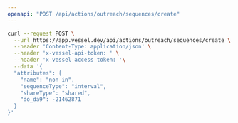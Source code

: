 ```yaml
---
openapi: "POST /api/actions/outreach/sequences/create"
---
```


<RequestExample>

```bash Request
curl --request POST \
  --url https://app.vessel.dev/api/actions/outreach/sequences/create \
  --header 'Content-Type: application/json' \
  --header 'x-vessel-api-token: ' \
  --header 'x-vessel-access-token: '\
  --data '{
  "attributes": {
    "name": "non in",
    "sequenceType": "interval",
    "shareType": "shared",
    "do_da9": -21462871
  }
}'
```

</RequestExample>
